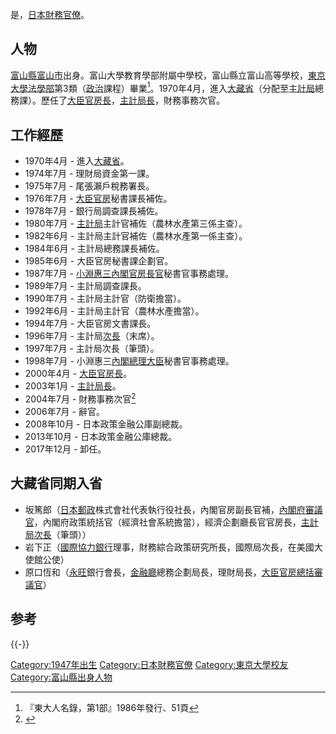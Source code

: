 {{Prose|time=2021-01-22T01:18:55+00:00}}
{{nihongo|'''細川興一'''|細川 興一|romaji=Hosokawa Kōichi|extra={{bd|1947年|6月17日||}}}}是，[[日本|日本]][[財務省|財務]][[官僚|官僚]]。

== 人物 ==
[[富山縣|富山縣]][[富山市|富山市]]出身。富山大學教育學部附屬中學校，富山縣立富山高等學校，[[東京大學大學院法學政治學研究科·法學部|東京大學法學部]]第3類（[[政治|政治]]課程）畢業<ref name="Tōdai Jinmeiroku">『東大人名錄，第1部』1986年發行、51頁</ref>。1970年4月，進入[[大藏省|大藏省]]（分配至[[財務省主計局|主計局]]總務課）。歷任了[[財務省大臣官房#官房長|大臣官房長]]，[[財務省主計局#主計局長|主計局長]]，財務事務次官。

== 工作經歷 ==
*1970年4月 - 進入[[大藏省|大藏省]]。
*1974年7月 - 理財局資金第一課。
*1975年7月 - 尾張瀨戶稅務署長。
*1976年7月 - [[財務省大臣官房|大臣官房]]秘書課長補佐。
*1978年7月 - 銀行局調查課長補佐。
*1980年7月 - [[財務省主計局|主計局]]主計官補佐（農林水產第三係主查）。
*1982年6月 - 主計局主計官補佐（農林水產第一係主查）。
*1984年6月 - 主計局總務課長補佐。
*1985年6月 - 大臣官房秘書課企劃官。
*1987年7月 - [[小淵惠三|小淵惠三]][[内阁官房长官|內閣官房長官]]秘書官事務處理。
*1989年7月 - 主計局調查課長。
*1990年7月 - 主計局主計官（防衛擔當）。
*1992年6月 - 主計局主計官（農林水產擔當）。
*1994年7月 - 大臣官房文書課長。
*1996年7月 - 主計局[[次长|次長]]（末席）。
*1997年7月 - 主計局次長（筆頭）。
*1998年7月 - 小淵惠三[[日本內閣總理大臣|內閣總理大臣]]秘書官事務處理。
*2000年4月 - [[財務省大臣官房#官房長|大臣官房長]]。
*2003年1月 - [[財務省主計局#主計局長|主計局長]]。
*2004年7月 - 財務事務次官<ref>{{cite news |title=財務事務次官に細川氏　財務官は渡邊氏|author= |agency=|publisher=[[共同通讯社|共同通訊]]|date=2004-06-25|url=http://www.47news.jp/CN/200406/CN2004062501002421.html|accessdate=2015-06-03}}</ref>
*2006年7月 - 辭官。
*2008年10月 - 日本政策金融公庫副總裁。
*2013年10月 - 日本政策金融公庫總裁。
*2017年12月 - 卸任。

== 大藏省同期入省 ==
* 坂篤郎（[[日本郵政|日本郵政]]株式會社代表執行役社長，內閣官房副長官補，[[內閣府|內閣府]][[審議官#次官級|審議官]]，內閣府政策統括官（經濟社會系統擔當），經濟企劃廳長官官房長，[[財務省主計局|主計局]][[次长|次長]]（筆頭））
* 岩下正（[[国际协力银行|國際協力銀行]]理事，財務綜合政策研究所長，國際局次長，在美國大使館公使）
* 原口恆和（[[永旺集團|永旺]]銀行會長，[[金融廳|金融廳]]總務企劃局長，理財局長，[[財務省大臣官房|大臣官房]][[審議官#大臣官房總括審議官|總括審議官]]）

==参考==
{{refs}}
{{start box}}
{{s-gov}}
{{succession box
| title = {{Flagicon|JPN}} 財務事務次官
| before = [[林正和|林正和]]
| years = 2004年—2006年
| after = 藤井秀人
}}
{{succession box
| title = {{Flagicon|JPN}} [[財務省主計局#主計局長|財務省主計局長]]
| before = 林正和
| years = 2003年—2004年
| after = 藤井秀人
}}
{{succession box
| title = {{Flagicon|JPN}} [[財務省大臣官房#官房長|財務省大臣官房長]]
| before = 大藏省
| years = 2001年—2003年
| after = 藤井秀人
}}
{{succession box
| title = {{Flagicon|JPN}} [[財務省大臣官房#官房長|大藏省大臣官房長]]
| before = 林正和
| years = 2000年—2001年
| after = 財務省
}}
{{succession box
| title = {{Flagicon|JPN}} [[日本內閣總理大臣|內閣總理大臣]]秘書官事務處理
| before = 坂篤郎
| years = 1998年—2000年
| after = 杉本和行
}}
{{end box}}
{{-}}
{{normdaten}}
{{DEFAULTSORT:Hosokawa Kōichi}}
[[Category:1947年出生|Category:1947年出生]]
[[Category:日本財務官僚|Category:日本財務官僚]]
[[Category:東京大學校友|Category:東京大學校友]]
[[Category:富山縣出身人物|Category:富山縣出身人物]]